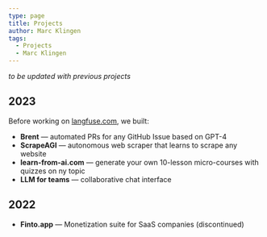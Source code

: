 ```yaml
---
type: page
title: Projects
author: Marc Klingen
tags:
  - Projects
  - Marc Klingen
---
```


_to be updated with previous projects_

## 2023

Before working on [langfuse.com](https://langfuse.com), we built:

- **Brent** — automated PRs for any GitHub Issue based on GPT-4
- **ScrapeAGI** — autonomous web scraper that learns to scrape any website
- **learn-from-ai.com** — generate your own 10-lesson micro-courses with quizzes on ny topic
- **LLM for teams** — collaborative chat interface

## 2022

- **Finto.app** — Monetization suite for SaaS companies (discontinued)
